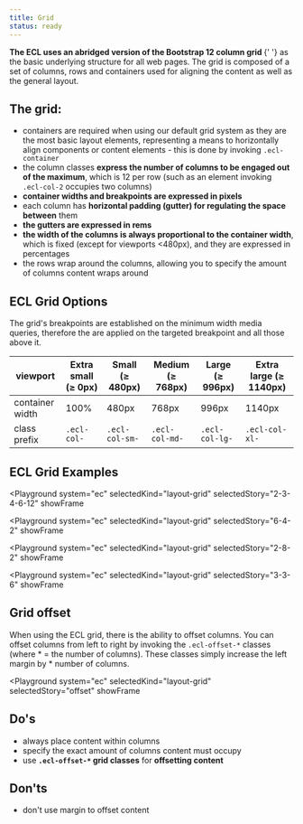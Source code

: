```yaml
---
title: Grid
status: ready
---
```



<Paragraph size="lead">
  <strong>
    The ECL uses an abridged version of the Bootstrap 12 column grid
  </strong>{' '}
  as the basic underlying structure for all web pages. The grid is composed of a
  set of columns, rows and containers used for aligning the content as well as
  the general layout.
</Paragraph>

## The grid:

- containers are required when using our default grid system as they are the most basic layout elements, representing a means to horizontally align components or content elements - this is done by invoking `.ecl-container`
- the column classes **express the number of columns to be engaged out of the maximum**, which is 12 per row (such as an element invoking `.ecl-col-2` occupies two columns)
- **container widths and breakpoints are expressed in pixels**
- each column has **horizontal padding (gutter) for regulating the space between** them
- **the gutters are expressed in rems**
- **the width of the columns is always proportional to the container width**, which is fixed (except for viewports <480px), and they are expressed in percentages
- the rows wrap around the columns, allowing you to specify the amount of columns content wraps around

## ECL Grid Options

The grid's breakpoints are established on the minimum width media queries, therefore the are applied on the targeted breakpoint and all those above it.

| viewport        | Extra small (≥ 0px) | Small (≥ 480px) | Medium (≥ 768px) | Large (≥ 996px) | Extra large (≥ 1140px) |
| --------------- | ------------------- | --------------- | ---------------- | --------------- | ---------------------- |
| container width | 100%                | 480px           | 768px            | 996px           | 1140px                 |
| class prefix    |  `.ecl-col-`        | `.ecl-col-sm-`  | `.ecl-col-md-`   | `.ecl-col-lg-`  | `.ecl-col-xl-`         |

## ECL Grid Examples

<Playground
  system="ec"
  selectedKind="layout-grid"
  selectedStory="2-3-4-6-12"
  showFrame
>
  <Html markup={example234612()} />
</Playground>

<Playground
  system="ec"
  selectedKind="layout-grid"
  selectedStory="6-4-2"
  showFrame
>
  <Html markup={example642()} />
</Playground>

<Playground
  system="ec"
  selectedKind="layout-grid"
  selectedStory="2-8-2"
  showFrame
>
  <Html markup={example282()} />
</Playground>

<Playground
  system="ec"
  selectedKind="layout-grid"
  selectedStory="3-3-6"
  showFrame
>
  <Html markup={example336()} />
</Playground>

## Grid offset

When using the ECL grid, there is the ability to offset columns. You can offset columns from left to right by invoking the `.ecl-offset-*` classes (where \* = the number of columns). These classes simply increase the left margin by \* number of columns.

<Playground
  system="ec"
  selectedKind="layout-grid"
  selectedStory="offset"
  showFrame
>
  <Html markup={offset()} />
</Playground>

## Do's

- always place content within columns
- specify the exact amount of columns content must occupy
- use **`.ecl-offset-*` grid classes** for **offsetting content**

## Don'ts

- don't use margin to offset content